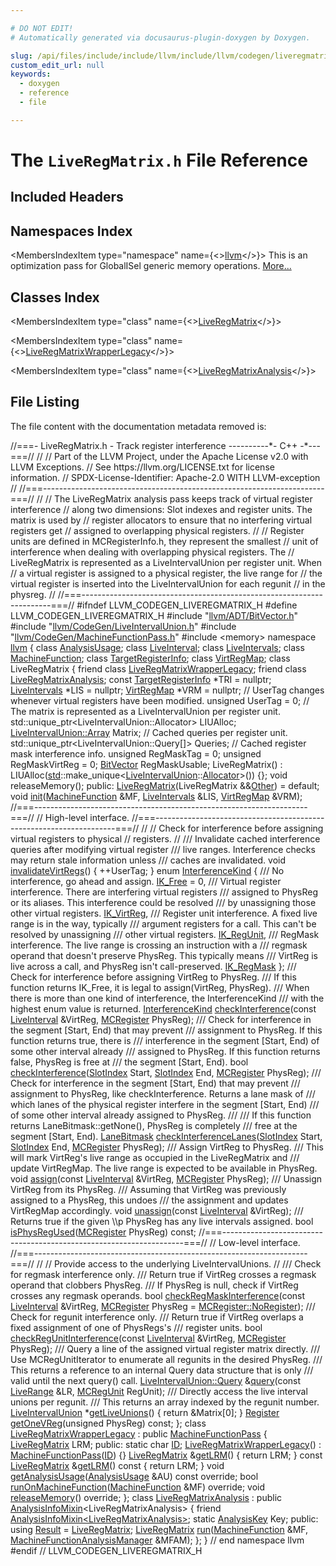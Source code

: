 ```yaml
---

# DO NOT EDIT!
# Automatically generated via docusaurus-plugin-doxygen by Doxygen.

slug: /api/files/include/include/llvm/include/llvm/codegen/liveregmatrix-h
custom_edit_url: null
keywords:
  - doxygen
  - reference
  - file

---
```





# The `LiveRegMatrix.h` File Reference

<DoxygenPage pluginConfig={pluginConfig}>



## Included Headers

<IncludesList>
<IncludesListItem
  filePath="llvm/ADT/BitVector.h"
  permalink="/docs/api/files/include/include/llvm/include/llvm/adt/bitvector-h"
  isLocal="true" />
<IncludesListItem
  filePath="llvm/CodeGen/LiveIntervalUnion.h"
  permalink="/docs/api/files/include/include/llvm/include/llvm/codegen/liveintervalunion-h"
  isLocal="true" />
<IncludesListItem
  filePath="llvm/CodeGen/MachineFunctionPass.h"
  permalink="/docs/api/files/include/include/llvm/include/llvm/codegen/machinefunctionpass-h"
  isLocal="true" />
<IncludesListItem
  filePath="memory"
  permalink=""
  isLocal="false" />
</IncludesList>

## Namespaces Index

<MembersIndex>

<MembersIndexItem
  type="namespace"
  name={<><a href="/docs/api/namespaces/llvm">llvm</a></>}>
This is an optimization pass for GlobalISel generic memory operations. <a href="/docs/api/namespaces/llvm/#details">More...</a>
</MembersIndexItem>

</MembersIndex>

## Classes Index

<MembersIndex>

<MembersIndexItem
  type="class"
  name={<><a href="/docs/api/classes/llvm/liveregmatrix">LiveRegMatrix</a></>}>
</MembersIndexItem>

<MembersIndexItem
  type="class"
  name={<><a href="/docs/api/classes/llvm/liveregmatrixwrapperlegacy">LiveRegMatrixWrapperLegacy</a></>}>
</MembersIndexItem>

<MembersIndexItem
  type="class"
  name={<><a href="/docs/api/classes/llvm/liveregmatrixanalysis">LiveRegMatrixAnalysis</a></>}>
</MembersIndexItem>

</MembersIndex>


## File Listing

The file content with the documentation metadata removed is:

<ProgramListing>

<Link id="l00001" /><CodeLine lineNumber="1"><Highlight kind="comment">//===- LiveRegMatrix.h - Track register interference ----------&#42;- C++ -&#42;---===//</Highlight><Highlight kind="normal"></Highlight></CodeLine>
<Link id="l00002" /><CodeLine lineNumber="2"><Highlight kind="normal"></Highlight><Highlight kind="comment">//</Highlight><Highlight kind="normal"></Highlight></CodeLine>
<Link id="l00003" /><CodeLine lineNumber="3"><Highlight kind="normal"></Highlight><Highlight kind="comment">// Part of the LLVM Project, under the Apache License v2.0 with LLVM Exceptions.</Highlight><Highlight kind="normal"></Highlight></CodeLine>
<Link id="l00004" /><CodeLine lineNumber="4"><Highlight kind="normal"></Highlight><Highlight kind="comment">// See https://llvm.org/LICENSE.txt for license information.</Highlight><Highlight kind="normal"></Highlight></CodeLine>
<Link id="l00005" /><CodeLine lineNumber="5"><Highlight kind="normal"></Highlight><Highlight kind="comment">// SPDX-License-Identifier: Apache-2.0 WITH LLVM-exception</Highlight><Highlight kind="normal"></Highlight></CodeLine>
<Link id="l00006" /><CodeLine lineNumber="6"><Highlight kind="normal"></Highlight><Highlight kind="comment">//</Highlight><Highlight kind="normal"></Highlight></CodeLine>
<Link id="l00007" /><CodeLine lineNumber="7"><Highlight kind="normal"></Highlight><Highlight kind="comment">//===----------------------------------------------------------------------===//</Highlight><Highlight kind="normal"></Highlight></CodeLine>
<Link id="l00008" /><CodeLine lineNumber="8"><Highlight kind="normal"></Highlight><Highlight kind="comment">//</Highlight><Highlight kind="normal"></Highlight></CodeLine>
<Link id="l00009" /><CodeLine lineNumber="9"><Highlight kind="normal"></Highlight><Highlight kind="comment">// The LiveRegMatrix analysis pass keeps track of virtual register interference</Highlight><Highlight kind="normal"></Highlight></CodeLine>
<Link id="l00010" /><CodeLine lineNumber="10"><Highlight kind="normal"></Highlight><Highlight kind="comment">// along two dimensions: Slot indexes and register units. The matrix is used by</Highlight><Highlight kind="normal"></Highlight></CodeLine>
<Link id="l00011" /><CodeLine lineNumber="11"><Highlight kind="normal"></Highlight><Highlight kind="comment">// register allocators to ensure that no interfering virtual registers get</Highlight><Highlight kind="normal"></Highlight></CodeLine>
<Link id="l00012" /><CodeLine lineNumber="12"><Highlight kind="normal"></Highlight><Highlight kind="comment">// assigned to overlapping physical registers.</Highlight><Highlight kind="normal"></Highlight></CodeLine>
<Link id="l00013" /><CodeLine lineNumber="13"><Highlight kind="normal"></Highlight><Highlight kind="comment">//</Highlight><Highlight kind="normal"></Highlight></CodeLine>
<Link id="l00014" /><CodeLine lineNumber="14"><Highlight kind="normal"></Highlight><Highlight kind="comment">// Register units are defined in MCRegisterInfo.h, they represent the smallest</Highlight><Highlight kind="normal"></Highlight></CodeLine>
<Link id="l00015" /><CodeLine lineNumber="15"><Highlight kind="normal"></Highlight><Highlight kind="comment">// unit of interference when dealing with overlapping physical registers. The</Highlight><Highlight kind="normal"></Highlight></CodeLine>
<Link id="l00016" /><CodeLine lineNumber="16"><Highlight kind="normal"></Highlight><Highlight kind="comment">// LiveRegMatrix is represented as a LiveIntervalUnion per register unit. When</Highlight><Highlight kind="normal"></Highlight></CodeLine>
<Link id="l00017" /><CodeLine lineNumber="17"><Highlight kind="normal"></Highlight><Highlight kind="comment">// a virtual register is assigned to a physical register, the live range for</Highlight><Highlight kind="normal"></Highlight></CodeLine>
<Link id="l00018" /><CodeLine lineNumber="18"><Highlight kind="normal"></Highlight><Highlight kind="comment">// the virtual register is inserted into the LiveIntervalUnion for each regunit</Highlight><Highlight kind="normal"></Highlight></CodeLine>
<Link id="l00019" /><CodeLine lineNumber="19"><Highlight kind="normal"></Highlight><Highlight kind="comment">// in the physreg.</Highlight><Highlight kind="normal"></Highlight></CodeLine>
<Link id="l00020" /><CodeLine lineNumber="20"><Highlight kind="normal"></Highlight><Highlight kind="comment">//</Highlight><Highlight kind="normal"></Highlight></CodeLine>
<Link id="l00021" /><CodeLine lineNumber="21"><Highlight kind="normal"></Highlight><Highlight kind="comment">//===----------------------------------------------------------------------===//</Highlight><Highlight kind="normal"></Highlight></CodeLine>
<Link id="l00022" /><CodeLine lineNumber="22"><Highlight kind="normal"></Highlight></CodeLine>
<Link id="l00023" /><CodeLine lineNumber="23"><Highlight kind="normal"></Highlight><Highlight kind="preprocessor">#ifndef LLVM&#95;CODEGEN&#95;LIVEREGMATRIX&#95;H</Highlight><Highlight kind="normal"></Highlight></CodeLine>
<Link id="l00024" /><CodeLine lineNumber="24"><Highlight kind="normal"></Highlight><Highlight kind="preprocessor">#define LLVM&#95;CODEGEN&#95;LIVEREGMATRIX&#95;H</Highlight><Highlight kind="normal"></Highlight></CodeLine>
<Link id="l00025" /><CodeLine lineNumber="25"><Highlight kind="normal"></Highlight></CodeLine>
<Link id="l00026" /><CodeLine lineNumber="26"><Highlight kind="normal"></Highlight><Highlight kind="preprocessor">#include &quot;<a href="/docs/api/files/include/include/llvm/include/llvm/adt/bitvector-h">llvm/ADT/BitVector.h</a>&quot;</Highlight><Highlight kind="normal"></Highlight></CodeLine>
<Link id="l00027" /><CodeLine lineNumber="27"><Highlight kind="normal"></Highlight><Highlight kind="preprocessor">#include &quot;<a href="/docs/api/files/include/include/llvm/include/llvm/codegen/liveintervalunion-h">llvm/CodeGen/LiveIntervalUnion.h</a>&quot;</Highlight><Highlight kind="normal"></Highlight></CodeLine>
<Link id="l00028" /><CodeLine lineNumber="28"><Highlight kind="normal"></Highlight><Highlight kind="preprocessor">#include &quot;<a href="/docs/api/files/include/include/llvm/include/llvm/codegen/machinefunctionpass-h">llvm/CodeGen/MachineFunctionPass.h</a>&quot;</Highlight><Highlight kind="normal"></Highlight></CodeLine>
<Link id="l00029" /><CodeLine lineNumber="29"><Highlight kind="normal"></Highlight><Highlight kind="preprocessor">#include &lt;memory&gt;</Highlight><Highlight kind="normal"></Highlight></CodeLine>
<Link id="l00030" /><CodeLine lineNumber="30"><Highlight kind="normal"></Highlight></CodeLine>
<Link id="l00031" /><CodeLine lineNumber="31"><Highlight kind="normal"></Highlight><Highlight kind="keyword">namespace </Highlight><Highlight kind="normal"><a href="/docs/api/namespaces/llvm">llvm</a> &#123;</Highlight></CodeLine>
<Link id="l00032" /><CodeLine lineNumber="32"><Highlight kind="normal"></Highlight></CodeLine>
<Link id="l00033" /><CodeLine lineNumber="33"><Highlight kind="normal"></Highlight><Highlight kind="keyword">class </Highlight><Highlight kind="normal"><a href="/docs/api/classes/llvm/analysisusage">AnalysisUsage</a>;</Highlight></CodeLine>
<Link id="l00034" /><CodeLine lineNumber="34"><Highlight kind="normal"></Highlight><Highlight kind="keyword">class </Highlight><Highlight kind="normal"><a href="/docs/api/classes/llvm/liveinterval">LiveInterval</a>;</Highlight></CodeLine>
<Link id="l00035" /><CodeLine lineNumber="35"><Highlight kind="normal"></Highlight><Highlight kind="keyword">class </Highlight><Highlight kind="normal"><a href="/docs/api/classes/llvm/liveintervals">LiveIntervals</a>;</Highlight></CodeLine>
<Link id="l00036" /><CodeLine lineNumber="36"><Highlight kind="normal"></Highlight><Highlight kind="keyword">class </Highlight><Highlight kind="normal"><a href="/docs/api/classes/llvm/machinefunction">MachineFunction</a>;</Highlight></CodeLine>
<Link id="l00037" /><CodeLine lineNumber="37"><Highlight kind="normal"></Highlight><Highlight kind="keyword">class </Highlight><Highlight kind="normal"><a href="/docs/api/classes/llvm/targetregisterinfo">TargetRegisterInfo</a>;</Highlight></CodeLine>
<Link id="l00038" /><CodeLine lineNumber="38"><Highlight kind="normal"></Highlight><Highlight kind="keyword">class </Highlight><Highlight kind="normal"><a href="/docs/api/classes/llvm/virtregmap">VirtRegMap</a>;</Highlight></CodeLine>
<Link id="l00039" /><CodeLine lineNumber="39"><Highlight kind="normal"></Highlight></CodeLine>
<Link id="l00040" /><CodeLine lineNumber="40" lineLink="/docs/api/classes/llvm/liveregmatrix"><Highlight kind="normal"></Highlight><Highlight kind="keyword">class </Highlight><Highlight kind="normal">LiveRegMatrix &#123;</Highlight></CodeLine>
<Link id="l00041" /><CodeLine lineNumber="41" lineLink="/docs/api/classes/llvm/liveregmatrix/#a4dde01d9f410b6669c368256c19b177c"><Highlight kind="normal">  </Highlight><Highlight kind="keyword">friend</Highlight><Highlight kind="normal"> </Highlight><Highlight kind="keyword">class </Highlight><Highlight kind="normal"><a href="/docs/api/classes/llvm/liveregmatrix/#a4dde01d9f410b6669c368256c19b177c">LiveRegMatrixWrapperLegacy</a>;</Highlight></CodeLine>
<Link id="l00042" /><CodeLine lineNumber="42" lineLink="/docs/api/classes/llvm/liveregmatrix/#a60bef7f4a836cd97f9704940f259a6ae"><Highlight kind="normal">  </Highlight><Highlight kind="keyword">friend</Highlight><Highlight kind="normal"> </Highlight><Highlight kind="keyword">class </Highlight><Highlight kind="normal"><a href="/docs/api/classes/llvm/liveregmatrix/#a60bef7f4a836cd97f9704940f259a6ae">LiveRegMatrixAnalysis</a>;</Highlight></CodeLine>
<Link id="l00043" /><CodeLine lineNumber="43"><Highlight kind="normal">  </Highlight><Highlight kind="keyword">const</Highlight><Highlight kind="normal"> <a href="/docs/api/classes/llvm/targetregisterinfo">TargetRegisterInfo</a> &#42;TRI = </Highlight><Highlight kind="keyword">nullptr</Highlight><Highlight kind="normal">;</Highlight></CodeLine>
<Link id="l00044" /><CodeLine lineNumber="44"><Highlight kind="normal">  <a href="/docs/api/classes/llvm/liveintervals">LiveIntervals</a> &#42;LIS = </Highlight><Highlight kind="keyword">nullptr</Highlight><Highlight kind="normal">;</Highlight></CodeLine>
<Link id="l00045" /><CodeLine lineNumber="45"><Highlight kind="normal">  <a href="/docs/api/classes/llvm/virtregmap">VirtRegMap</a> &#42;VRM = </Highlight><Highlight kind="keyword">nullptr</Highlight><Highlight kind="normal">;</Highlight></CodeLine>
<Link id="l00046" /><CodeLine lineNumber="46"><Highlight kind="normal"></Highlight></CodeLine>
<Link id="l00047" /><CodeLine lineNumber="47"><Highlight kind="normal">  </Highlight><Highlight kind="comment">// UserTag changes whenever virtual registers have been modified.</Highlight><Highlight kind="normal"></Highlight></CodeLine>
<Link id="l00048" /><CodeLine lineNumber="48"><Highlight kind="normal">  </Highlight><Highlight kind="keywordtype">unsigned</Highlight><Highlight kind="normal"> UserTag = 0;</Highlight></CodeLine>
<Link id="l00049" /><CodeLine lineNumber="49"><Highlight kind="normal"></Highlight></CodeLine>
<Link id="l00050" /><CodeLine lineNumber="50"><Highlight kind="normal">  </Highlight><Highlight kind="comment">// The matrix is represented as a LiveIntervalUnion per register unit.</Highlight><Highlight kind="normal"></Highlight></CodeLine>
<Link id="l00051" /><CodeLine lineNumber="51"><Highlight kind="normal">  std::unique&#95;ptr&lt;LiveIntervalUnion::Allocator&gt; LIUAlloc;</Highlight></CodeLine>
<Link id="l00052" /><CodeLine lineNumber="52"><Highlight kind="normal">  <a href="/docs/api/classes/llvm/liveintervalunion/array">LiveIntervalUnion::Array</a> Matrix;</Highlight></CodeLine>
<Link id="l00053" /><CodeLine lineNumber="53"><Highlight kind="normal"></Highlight></CodeLine>
<Link id="l00054" /><CodeLine lineNumber="54"><Highlight kind="normal">  </Highlight><Highlight kind="comment">// Cached queries per register unit.</Highlight><Highlight kind="normal"></Highlight></CodeLine>
<Link id="l00055" /><CodeLine lineNumber="55"><Highlight kind="normal">  std::unique&#95;ptr&lt;LiveIntervalUnion::Query&#91;&#93;&gt; Queries;</Highlight></CodeLine>
<Link id="l00056" /><CodeLine lineNumber="56"><Highlight kind="normal"></Highlight></CodeLine>
<Link id="l00057" /><CodeLine lineNumber="57"><Highlight kind="normal">  </Highlight><Highlight kind="comment">// Cached register mask interference info.</Highlight><Highlight kind="normal"></Highlight></CodeLine>
<Link id="l00058" /><CodeLine lineNumber="58"><Highlight kind="normal">  </Highlight><Highlight kind="keywordtype">unsigned</Highlight><Highlight kind="normal"> RegMaskTag = 0;</Highlight></CodeLine>
<Link id="l00059" /><CodeLine lineNumber="59"><Highlight kind="normal">  </Highlight><Highlight kind="keywordtype">unsigned</Highlight><Highlight kind="normal"> RegMaskVirtReg = 0;</Highlight></CodeLine>
<Link id="l00060" /><CodeLine lineNumber="60"><Highlight kind="normal">  <a href="/docs/api/classes/llvm/bitvector">BitVector</a> RegMaskUsable;</Highlight></CodeLine>
<Link id="l00061" /><CodeLine lineNumber="61"><Highlight kind="normal"></Highlight></CodeLine>
<Link id="l00062" /><CodeLine lineNumber="62"><Highlight kind="normal">  LiveRegMatrix()</Highlight></CodeLine>
<Link id="l00063" /><CodeLine lineNumber="63"><Highlight kind="normal">      : LIUAlloc(<a href="/docs/api/namespaces/std">std</a>::make&#95;unique&lt;<a href="/docs/api/classes/llvm/liveintervalunion">LiveIntervalUnion</a>::<a href="/docs/api/files/lib/lib/codegen/regallocbasic-cpp/#ad5d00e1d77644d95847b9bf8da12b759">Allocator</a>&gt;()) &#123;&#125;;</Highlight></CodeLine>
<Link id="l00064" /><CodeLine lineNumber="64"><Highlight kind="normal">  </Highlight><Highlight kind="keywordtype">void</Highlight><Highlight kind="normal"> releaseMemory();</Highlight></CodeLine>
<Link id="l00065" /><CodeLine lineNumber="65"><Highlight kind="normal"></Highlight></CodeLine>
<Link id="l00066" /><CodeLine lineNumber="66"><Highlight kind="normal"></Highlight><Highlight kind="keyword">public</Highlight><Highlight kind="normal">:</Highlight></CodeLine>
<Link id="l00067" /><CodeLine lineNumber="67" lineLink="/docs/api/classes/llvm/liveregmatrix/#ad35570d655e9aa2f22134465c80a8c5d"><Highlight kind="normal">  <a href="/docs/api/classes/llvm/liveregmatrix/#ad35570d655e9aa2f22134465c80a8c5d">LiveRegMatrix</a>(LiveRegMatrix &amp;&amp;<a href="/docs/api/namespaces/llvm/#a9eb4f5b98b70ee4fab9614ed58282c1fa6311ae17c1ee52b36e68aaf4ad066387">Other</a>) = </Highlight><Highlight kind="keywordflow">default</Highlight><Highlight kind="normal">;</Highlight></CodeLine>
<Link id="l00068" /><CodeLine lineNumber="68"><Highlight kind="normal"></Highlight></CodeLine>
<Link id="l00069" /><CodeLine lineNumber="69"><Highlight kind="normal">  </Highlight><Highlight kind="keywordtype">void</Highlight><Highlight kind="normal"> <a href="/docs/api/classes/llvm/liveregmatrix/#ac1907c90bcd96c06c880601406ce946c">init</a>(<a href="/docs/api/classes/llvm/machinefunction">MachineFunction</a> &amp;MF, <a href="/docs/api/classes/llvm/liveintervals">LiveIntervals</a> &amp;LIS, <a href="/docs/api/classes/llvm/virtregmap">VirtRegMap</a> &amp;VRM);</Highlight></CodeLine>
<Link id="l00070" /><CodeLine lineNumber="70"><Highlight kind="normal"></Highlight></CodeLine>
<Link id="l00071" /><CodeLine lineNumber="71"><Highlight kind="normal">  </Highlight><Highlight kind="comment">//===--------------------------------------------------------------------===//</Highlight><Highlight kind="normal"></Highlight></CodeLine>
<Link id="l00072" /><CodeLine lineNumber="72"><Highlight kind="normal">  </Highlight><Highlight kind="comment">// High-level interface.</Highlight><Highlight kind="normal"></Highlight></CodeLine>
<Link id="l00073" /><CodeLine lineNumber="73"><Highlight kind="normal">  </Highlight><Highlight kind="comment">//===--------------------------------------------------------------------===//</Highlight><Highlight kind="normal"></Highlight></CodeLine>
<Link id="l00074" /><CodeLine lineNumber="74"><Highlight kind="normal">  </Highlight><Highlight kind="comment">//</Highlight><Highlight kind="normal"></Highlight></CodeLine>
<Link id="l00075" /><CodeLine lineNumber="75"><Highlight kind="normal">  </Highlight><Highlight kind="comment">// Check for interference before assigning virtual registers to physical</Highlight><Highlight kind="normal"></Highlight></CodeLine>
<Link id="l00076" /><CodeLine lineNumber="76"><Highlight kind="normal">  </Highlight><Highlight kind="comment">// registers.</Highlight><Highlight kind="normal"></Highlight></CodeLine>
<Link id="l00077" /><CodeLine lineNumber="77"><Highlight kind="normal">  </Highlight><Highlight kind="comment">//</Highlight><Highlight kind="normal"></Highlight></CodeLine>
<Link id="l00078" /><CodeLine lineNumber="78"><Highlight kind="normal"></Highlight><Highlight kind="comment"></Highlight></CodeLine>
<Link id="l00079" /><CodeLine lineNumber="79"><Highlight kind="comment">  /// Invalidate cached interference queries after modifying virtual register</Highlight></CodeLine>
<Link id="l00080" /><CodeLine lineNumber="80"><Highlight kind="comment">  /// live ranges. Interference checks may return stale information unless</Highlight></CodeLine>
<Link id="l00081" /><CodeLine lineNumber="81"><Highlight kind="comment">  /// caches are invalidated.</Highlight><Highlight kind="normal"></Highlight></CodeLine>
<Link id="l00082" /><CodeLine lineNumber="82" lineLink="/docs/api/classes/llvm/liveregmatrix/#a448841a51094959c1ca24de1ae55435f"><Highlight kind="normal">  </Highlight><Highlight kind="keywordtype">void</Highlight><Highlight kind="normal"> <a href="/docs/api/classes/llvm/liveregmatrix/#a448841a51094959c1ca24de1ae55435f">invalidateVirtRegs</a>() &#123; ++UserTag; &#125;</Highlight></CodeLine>
<Link id="l00083" /><CodeLine lineNumber="83"><Highlight kind="normal"></Highlight></CodeLine>
<Link id="l00084" /><CodeLine lineNumber="84" lineLink="/docs/api/classes/llvm/liveregmatrix/#ab317b81a1c575049207d5d9348d8635a"><Highlight kind="normal">  </Highlight><Highlight kind="keyword">enum</Highlight><Highlight kind="normal"> <a href="/docs/api/classes/llvm/liveregmatrix/#ab317b81a1c575049207d5d9348d8635a">InterferenceKind</a> &#123;</Highlight><Highlight kind="comment"></Highlight></CodeLine>
<Link id="l00085" /><CodeLine lineNumber="85"><Highlight kind="comment">    /// No interference, go ahead and assign.</Highlight><Highlight kind="normal"></Highlight></CodeLine>
<Link id="l00086" /><CodeLine lineNumber="86" lineLink="/docs/api/classes/llvm/liveregmatrix/#ab317b81a1c575049207d5d9348d8635aa58056f4f8345af4ca8bd6e27f0ff8413"><Highlight kind="normal">    <a href="/docs/api/classes/llvm/liveregmatrix/#ab317b81a1c575049207d5d9348d8635aa58056f4f8345af4ca8bd6e27f0ff8413">IK&#95;Free</a> = 0,</Highlight></CodeLine>
<Link id="l00087" /><CodeLine lineNumber="87"><Highlight kind="normal"></Highlight><Highlight kind="comment"></Highlight></CodeLine>
<Link id="l00088" /><CodeLine lineNumber="88"><Highlight kind="comment">    /// Virtual register interference. There are interfering virtual registers</Highlight></CodeLine>
<Link id="l00089" /><CodeLine lineNumber="89"><Highlight kind="comment">    /// assigned to PhysReg or its aliases. This interference could be resolved</Highlight></CodeLine>
<Link id="l00090" /><CodeLine lineNumber="90"><Highlight kind="comment">    /// by unassigning those other virtual registers.</Highlight><Highlight kind="normal"></Highlight></CodeLine>
<Link id="l00091" /><CodeLine lineNumber="91" lineLink="/docs/api/classes/llvm/liveregmatrix/#ab317b81a1c575049207d5d9348d8635aa30186d61b40f517e8dc5d9e85076a91f"><Highlight kind="normal">    <a href="/docs/api/classes/llvm/liveregmatrix/#ab317b81a1c575049207d5d9348d8635aa30186d61b40f517e8dc5d9e85076a91f">IK&#95;VirtReg</a>,</Highlight></CodeLine>
<Link id="l00092" /><CodeLine lineNumber="92"><Highlight kind="normal"></Highlight><Highlight kind="comment"></Highlight></CodeLine>
<Link id="l00093" /><CodeLine lineNumber="93"><Highlight kind="comment">    /// Register unit interference. A fixed live range is in the way, typically</Highlight></CodeLine>
<Link id="l00094" /><CodeLine lineNumber="94"><Highlight kind="comment">    /// argument registers for a call. This can&#39;t be resolved by unassigning</Highlight></CodeLine>
<Link id="l00095" /><CodeLine lineNumber="95"><Highlight kind="comment">    /// other virtual registers.</Highlight><Highlight kind="normal"></Highlight></CodeLine>
<Link id="l00096" /><CodeLine lineNumber="96" lineLink="/docs/api/classes/llvm/liveregmatrix/#ab317b81a1c575049207d5d9348d8635aa471b00a6595e7f400ef576512ccbcc31"><Highlight kind="normal">    <a href="/docs/api/classes/llvm/liveregmatrix/#ab317b81a1c575049207d5d9348d8635aa471b00a6595e7f400ef576512ccbcc31">IK&#95;RegUnit</a>,</Highlight></CodeLine>
<Link id="l00097" /><CodeLine lineNumber="97"><Highlight kind="normal"></Highlight><Highlight kind="comment"></Highlight></CodeLine>
<Link id="l00098" /><CodeLine lineNumber="98"><Highlight kind="comment">    /// RegMask interference. The live range is crossing an instruction with a</Highlight></CodeLine>
<Link id="l00099" /><CodeLine lineNumber="99"><Highlight kind="comment">    /// regmask operand that doesn&#39;t preserve PhysReg. This typically means</Highlight></CodeLine>
<Link id="l00100" /><CodeLine lineNumber="100"><Highlight kind="comment">    /// VirtReg is live across a call, and PhysReg isn&#39;t call-preserved.</Highlight><Highlight kind="normal"></Highlight></CodeLine>
<Link id="l00101" /><CodeLine lineNumber="101" lineLink="/docs/api/classes/llvm/liveregmatrix/#ab317b81a1c575049207d5d9348d8635aaa3c968c8898b0110e68e4933485c9042"><Highlight kind="normal">    <a href="/docs/api/classes/llvm/liveregmatrix/#ab317b81a1c575049207d5d9348d8635aaa3c968c8898b0110e68e4933485c9042">IK&#95;RegMask</a></Highlight></CodeLine>
<Link id="l00102" /><CodeLine lineNumber="102"><Highlight kind="normal">  &#125;;</Highlight></CodeLine>
<Link id="l00103" /><CodeLine lineNumber="103"><Highlight kind="normal"></Highlight><Highlight kind="comment"></Highlight></CodeLine>
<Link id="l00104" /><CodeLine lineNumber="104"><Highlight kind="comment">  /// Check for interference before assigning VirtReg to PhysReg.</Highlight></CodeLine>
<Link id="l00105" /><CodeLine lineNumber="105"><Highlight kind="comment">  /// If this function returns IK&#95;Free, it is legal to assign(VirtReg, PhysReg).</Highlight></CodeLine>
<Link id="l00106" /><CodeLine lineNumber="106"><Highlight kind="comment">  /// When there is more than one kind of interference, the InterferenceKind</Highlight></CodeLine>
<Link id="l00107" /><CodeLine lineNumber="107"><Highlight kind="comment">  /// with the highest enum value is returned.</Highlight><Highlight kind="normal"></Highlight></CodeLine>
<Link id="l00108" /><CodeLine lineNumber="108"><Highlight kind="normal">  <a href="/docs/api/classes/llvm/liveregmatrix/#ab317b81a1c575049207d5d9348d8635a">InterferenceKind</a> <a href="/docs/api/classes/llvm/liveregmatrix/#ad064f1e4af82a7f4251434afde29b0b5">checkInterference</a>(</Highlight><Highlight kind="keyword">const</Highlight><Highlight kind="normal"> <a href="/docs/api/classes/llvm/liveinterval">LiveInterval</a> &amp;VirtReg,</Highlight></CodeLine>
<Link id="l00109" /><CodeLine lineNumber="109"><Highlight kind="normal">                                     <a href="/docs/api/classes/llvm/mcregister">MCRegister</a> PhysReg);</Highlight></CodeLine>
<Link id="l00110" /><CodeLine lineNumber="110"><Highlight kind="normal"></Highlight><Highlight kind="comment"></Highlight></CodeLine>
<Link id="l00111" /><CodeLine lineNumber="111"><Highlight kind="comment">  /// Check for interference in the segment &#91;Start, End) that may prevent</Highlight></CodeLine>
<Link id="l00112" /><CodeLine lineNumber="112"><Highlight kind="comment">  /// assignment to PhysReg. If this function returns true, there is</Highlight></CodeLine>
<Link id="l00113" /><CodeLine lineNumber="113"><Highlight kind="comment">  /// interference in the segment &#91;Start, End) of some other interval already</Highlight></CodeLine>
<Link id="l00114" /><CodeLine lineNumber="114"><Highlight kind="comment">  /// assigned to PhysReg. If this function returns false, PhysReg is free at</Highlight></CodeLine>
<Link id="l00115" /><CodeLine lineNumber="115"><Highlight kind="comment">  /// the segment &#91;Start, End).</Highlight><Highlight kind="normal"></Highlight></CodeLine>
<Link id="l00116" /><CodeLine lineNumber="116"><Highlight kind="normal">  </Highlight><Highlight kind="keywordtype">bool</Highlight><Highlight kind="normal"> <a href="/docs/api/classes/llvm/liveregmatrix/#ad064f1e4af82a7f4251434afde29b0b5">checkInterference</a>(<a href="/docs/api/classes/llvm/slotindex">SlotIndex</a> Start, <a href="/docs/api/classes/llvm/slotindex">SlotIndex</a> End, <a href="/docs/api/classes/llvm/mcregister">MCRegister</a> PhysReg);</Highlight></CodeLine>
<Link id="l00117" /><CodeLine lineNumber="117"><Highlight kind="normal"></Highlight><Highlight kind="comment"></Highlight></CodeLine>
<Link id="l00118" /><CodeLine lineNumber="118"><Highlight kind="comment">  /// Check for interference in the segment &#91;Start, End) that may prevent</Highlight></CodeLine>
<Link id="l00119" /><CodeLine lineNumber="119"><Highlight kind="comment">  /// assignment to PhysReg, like checkInterference. Returns a lane mask of</Highlight></CodeLine>
<Link id="l00120" /><CodeLine lineNumber="120"><Highlight kind="comment">  /// which lanes of the physical register interfere in the segment &#91;Start, End)</Highlight></CodeLine>
<Link id="l00121" /><CodeLine lineNumber="121"><Highlight kind="comment">  /// of some other interval already assigned to PhysReg.</Highlight></CodeLine>
<Link id="l00122" /><CodeLine lineNumber="122"><Highlight kind="comment">  ///</Highlight></CodeLine>
<Link id="l00123" /><CodeLine lineNumber="123"><Highlight kind="comment">  /// If this function returns LaneBitmask::getNone(), PhysReg is completely</Highlight></CodeLine>
<Link id="l00124" /><CodeLine lineNumber="124"><Highlight kind="comment">  /// free at the segment &#91;Start, End).</Highlight><Highlight kind="normal"></Highlight></CodeLine>
<Link id="l00125" /><CodeLine lineNumber="125"><Highlight kind="normal">  <a href="/docs/api/structs/llvm/lanebitmask">LaneBitmask</a> <a href="/docs/api/classes/llvm/liveregmatrix/#afc6ed60b40c5c63149c23ba327a77c23">checkInterferenceLanes</a>(<a href="/docs/api/classes/llvm/slotindex">SlotIndex</a> Start, <a href="/docs/api/classes/llvm/slotindex">SlotIndex</a> End,</Highlight></CodeLine>
<Link id="l00126" /><CodeLine lineNumber="126"><Highlight kind="normal">                                     <a href="/docs/api/classes/llvm/mcregister">MCRegister</a> PhysReg);</Highlight></CodeLine>
<Link id="l00127" /><CodeLine lineNumber="127"><Highlight kind="normal"></Highlight><Highlight kind="comment"></Highlight></CodeLine>
<Link id="l00128" /><CodeLine lineNumber="128"><Highlight kind="comment">  /// Assign VirtReg to PhysReg.</Highlight></CodeLine>
<Link id="l00129" /><CodeLine lineNumber="129"><Highlight kind="comment">  /// This will mark VirtReg&#39;s live range as occupied in the LiveRegMatrix and</Highlight></CodeLine>
<Link id="l00130" /><CodeLine lineNumber="130"><Highlight kind="comment">  /// update VirtRegMap. The live range is expected to be available in PhysReg.</Highlight><Highlight kind="normal"></Highlight></CodeLine>
<Link id="l00131" /><CodeLine lineNumber="131"><Highlight kind="normal">  </Highlight><Highlight kind="keywordtype">void</Highlight><Highlight kind="normal"> <a href="/docs/api/classes/llvm/liveregmatrix/#aca181a8107cd511dad6c6627fe9f6fae">assign</a>(</Highlight><Highlight kind="keyword">const</Highlight><Highlight kind="normal"> <a href="/docs/api/classes/llvm/liveinterval">LiveInterval</a> &amp;VirtReg, <a href="/docs/api/classes/llvm/mcregister">MCRegister</a> PhysReg);</Highlight></CodeLine>
<Link id="l00132" /><CodeLine lineNumber="132"><Highlight kind="normal"></Highlight><Highlight kind="comment"></Highlight></CodeLine>
<Link id="l00133" /><CodeLine lineNumber="133"><Highlight kind="comment">  /// Unassign VirtReg from its PhysReg.</Highlight></CodeLine>
<Link id="l00134" /><CodeLine lineNumber="134"><Highlight kind="comment">  /// Assuming that VirtReg was previously assigned to a PhysReg, this undoes</Highlight></CodeLine>
<Link id="l00135" /><CodeLine lineNumber="135"><Highlight kind="comment">  /// the assignment and updates VirtRegMap accordingly.</Highlight><Highlight kind="normal"></Highlight></CodeLine>
<Link id="l00136" /><CodeLine lineNumber="136"><Highlight kind="normal">  </Highlight><Highlight kind="keywordtype">void</Highlight><Highlight kind="normal"> <a href="/docs/api/classes/llvm/liveregmatrix/#a128d0b27fb99ba10fc96a8c526129157">unassign</a>(</Highlight><Highlight kind="keyword">const</Highlight><Highlight kind="normal"> <a href="/docs/api/classes/llvm/liveinterval">LiveInterval</a> &amp;VirtReg);</Highlight></CodeLine>
<Link id="l00137" /><CodeLine lineNumber="137"><Highlight kind="normal"></Highlight><Highlight kind="comment"></Highlight></CodeLine>
<Link id="l00138" /><CodeLine lineNumber="138"><Highlight kind="comment">  /// Returns true if the given \\p PhysReg has any live intervals assigned.</Highlight><Highlight kind="normal"></Highlight></CodeLine>
<Link id="l00139" /><CodeLine lineNumber="139"><Highlight kind="normal">  </Highlight><Highlight kind="keywordtype">bool</Highlight><Highlight kind="normal"> <a href="/docs/api/classes/llvm/liveregmatrix/#a28429b5d6afc4dc076b94527f2cb1de8">isPhysRegUsed</a>(<a href="/docs/api/classes/llvm/mcregister">MCRegister</a> PhysReg) </Highlight><Highlight kind="keyword">const</Highlight><Highlight kind="normal">;</Highlight></CodeLine>
<Link id="l00140" /><CodeLine lineNumber="140"><Highlight kind="normal"></Highlight></CodeLine>
<Link id="l00141" /><CodeLine lineNumber="141"><Highlight kind="normal">  </Highlight><Highlight kind="comment">//===--------------------------------------------------------------------===//</Highlight><Highlight kind="normal"></Highlight></CodeLine>
<Link id="l00142" /><CodeLine lineNumber="142"><Highlight kind="normal">  </Highlight><Highlight kind="comment">// Low-level interface.</Highlight><Highlight kind="normal"></Highlight></CodeLine>
<Link id="l00143" /><CodeLine lineNumber="143"><Highlight kind="normal">  </Highlight><Highlight kind="comment">//===--------------------------------------------------------------------===//</Highlight><Highlight kind="normal"></Highlight></CodeLine>
<Link id="l00144" /><CodeLine lineNumber="144"><Highlight kind="normal">  </Highlight><Highlight kind="comment">//</Highlight><Highlight kind="normal"></Highlight></CodeLine>
<Link id="l00145" /><CodeLine lineNumber="145"><Highlight kind="normal">  </Highlight><Highlight kind="comment">// Provide access to the underlying LiveIntervalUnions.</Highlight><Highlight kind="normal"></Highlight></CodeLine>
<Link id="l00146" /><CodeLine lineNumber="146"><Highlight kind="normal">  </Highlight><Highlight kind="comment">//</Highlight><Highlight kind="normal"></Highlight></CodeLine>
<Link id="l00147" /><CodeLine lineNumber="147"><Highlight kind="normal"></Highlight><Highlight kind="comment"></Highlight></CodeLine>
<Link id="l00148" /><CodeLine lineNumber="148"><Highlight kind="comment">  /// Check for regmask interference only.</Highlight></CodeLine>
<Link id="l00149" /><CodeLine lineNumber="149"><Highlight kind="comment">  /// Return true if VirtReg crosses a regmask operand that clobbers PhysReg.</Highlight></CodeLine>
<Link id="l00150" /><CodeLine lineNumber="150"><Highlight kind="comment">  /// If PhysReg is null, check if VirtReg crosses any regmask operands.</Highlight><Highlight kind="normal"></Highlight></CodeLine>
<Link id="l00151" /><CodeLine lineNumber="151"><Highlight kind="normal">  </Highlight><Highlight kind="keywordtype">bool</Highlight><Highlight kind="normal"> <a href="/docs/api/classes/llvm/liveregmatrix/#a0afff12e511e93ff630cada967573162">checkRegMaskInterference</a>(</Highlight><Highlight kind="keyword">const</Highlight><Highlight kind="normal"> <a href="/docs/api/classes/llvm/liveinterval">LiveInterval</a> &amp;VirtReg,</Highlight></CodeLine>
<Link id="l00152" /><CodeLine lineNumber="152"><Highlight kind="normal">                                <a href="/docs/api/classes/llvm/mcregister">MCRegister</a> PhysReg = <a href="/docs/api/classes/llvm/mcregister/#a4aa6aac0f36c1123df3686f7b4150d2c">MCRegister::NoRegister</a>);</Highlight></CodeLine>
<Link id="l00153" /><CodeLine lineNumber="153"><Highlight kind="normal"></Highlight><Highlight kind="comment"></Highlight></CodeLine>
<Link id="l00154" /><CodeLine lineNumber="154"><Highlight kind="comment">  /// Check for regunit interference only.</Highlight></CodeLine>
<Link id="l00155" /><CodeLine lineNumber="155"><Highlight kind="comment">  /// Return true if VirtReg overlaps a fixed assignment of one of PhysRegs&#39;s</Highlight></CodeLine>
<Link id="l00156" /><CodeLine lineNumber="156"><Highlight kind="comment">  /// register units.</Highlight><Highlight kind="normal"></Highlight></CodeLine>
<Link id="l00157" /><CodeLine lineNumber="157"><Highlight kind="normal">  </Highlight><Highlight kind="keywordtype">bool</Highlight><Highlight kind="normal"> <a href="/docs/api/classes/llvm/liveregmatrix/#ad08d47c88b8af3c45df94d19ccc6e679">checkRegUnitInterference</a>(</Highlight><Highlight kind="keyword">const</Highlight><Highlight kind="normal"> <a href="/docs/api/classes/llvm/liveinterval">LiveInterval</a> &amp;VirtReg,</Highlight></CodeLine>
<Link id="l00158" /><CodeLine lineNumber="158"><Highlight kind="normal">                                <a href="/docs/api/classes/llvm/mcregister">MCRegister</a> PhysReg);</Highlight></CodeLine>
<Link id="l00159" /><CodeLine lineNumber="159"><Highlight kind="normal"></Highlight><Highlight kind="comment"></Highlight></CodeLine>
<Link id="l00160" /><CodeLine lineNumber="160"><Highlight kind="comment">  /// Query a line of the assigned virtual register matrix directly.</Highlight></CodeLine>
<Link id="l00161" /><CodeLine lineNumber="161"><Highlight kind="comment">  /// Use MCRegUnitIterator to enumerate all regunits in the desired PhysReg.</Highlight></CodeLine>
<Link id="l00162" /><CodeLine lineNumber="162"><Highlight kind="comment">  /// This returns a reference to an internal Query data structure that is only</Highlight></CodeLine>
<Link id="l00163" /><CodeLine lineNumber="163"><Highlight kind="comment">  /// valid until the next query() call.</Highlight><Highlight kind="normal"></Highlight></CodeLine>
<Link id="l00164" /><CodeLine lineNumber="164"><Highlight kind="normal">  <a href="/docs/api/classes/llvm/liveintervalunion/query">LiveIntervalUnion::Query</a> &amp;<a href="/docs/api/classes/llvm/liveregmatrix/#a7c79a2c92779f3c549dee89406ccdfc1">query</a>(</Highlight><Highlight kind="keyword">const</Highlight><Highlight kind="normal"> <a href="/docs/api/classes/llvm/liverange">LiveRange</a> &amp;LR, <a href="/docs/api/namespaces/llvm/#a8adc81fee7f9e66260dd2b626660c9c9">MCRegUnit</a> RegUnit);</Highlight></CodeLine>
<Link id="l00165" /><CodeLine lineNumber="165"><Highlight kind="normal"></Highlight><Highlight kind="comment"></Highlight></CodeLine>
<Link id="l00166" /><CodeLine lineNumber="166"><Highlight kind="comment">  /// Directly access the live interval unions per regunit.</Highlight></CodeLine>
<Link id="l00167" /><CodeLine lineNumber="167"><Highlight kind="comment">  /// This returns an array indexed by the regunit number.</Highlight><Highlight kind="normal"></Highlight></CodeLine>
<Link id="l00168" /><CodeLine lineNumber="168" lineLink="/docs/api/classes/llvm/liveregmatrix/#aee36714e41bf6584fb0eb5728ee55df5"><Highlight kind="normal">  <a href="/docs/api/classes/llvm/liveintervalunion">LiveIntervalUnion</a> &#42;<a href="/docs/api/classes/llvm/liveregmatrix/#aee36714e41bf6584fb0eb5728ee55df5">getLiveUnions</a>() &#123; </Highlight><Highlight kind="keywordflow">return</Highlight><Highlight kind="normal"> &amp;Matrix&#91;0&#93;; &#125;</Highlight></CodeLine>
<Link id="l00169" /><CodeLine lineNumber="169"><Highlight kind="normal"></Highlight></CodeLine>
<Link id="l00170" /><CodeLine lineNumber="170"><Highlight kind="normal">  <a href="/docs/api/classes/llvm/register">Register</a> <a href="/docs/api/classes/llvm/liveregmatrix/#a59599eeb1c2ffa96071e18dfee6febc2">getOneVReg</a>(</Highlight><Highlight kind="keywordtype">unsigned</Highlight><Highlight kind="normal"> PhysReg) </Highlight><Highlight kind="keyword">const</Highlight><Highlight kind="normal">;</Highlight></CodeLine>
<Link id="l00171" /><CodeLine lineNumber="171"><Highlight kind="normal">&#125;;</Highlight></CodeLine>
<Link id="l00172" /><CodeLine lineNumber="172"><Highlight kind="normal"></Highlight></CodeLine>
<Link id="l00173" /><CodeLine lineNumber="173" lineLink="/docs/api/classes/llvm/liveregmatrixwrapperlegacy"><Highlight kind="normal"></Highlight><Highlight kind="keyword">class </Highlight><Highlight kind="normal"><a href="/docs/api/classes/llvm/liveregmatrixwrapperlegacy/#a2f10c40550a56380799ebcadeb86410b">LiveRegMatrixWrapperLegacy</a> : </Highlight><Highlight kind="keyword">public</Highlight><Highlight kind="normal"> <a href="/docs/api/classes/llvm/machinefunctionpass/#a29c81d2386f4a727c6d33413807530c8">MachineFunctionPass</a> &#123;</Highlight></CodeLine>
<Link id="l00174" /><CodeLine lineNumber="174"><Highlight kind="normal">  <a href="/docs/api/classes/llvm/liveregmatrix">LiveRegMatrix</a> LRM;</Highlight></CodeLine>
<Link id="l00175" /><CodeLine lineNumber="175"><Highlight kind="normal"></Highlight></CodeLine>
<Link id="l00176" /><CodeLine lineNumber="176"><Highlight kind="normal"></Highlight><Highlight kind="keyword">public</Highlight><Highlight kind="normal">:</Highlight></CodeLine>
<Link id="l00177" /><CodeLine lineNumber="177" lineLink="/docs/api/classes/llvm/liveregmatrixwrapperlegacy/#ae999ef561f0cf66cb5cec3095bf66b87"><Highlight kind="normal">  </Highlight><Highlight kind="keyword">static</Highlight><Highlight kind="normal"> </Highlight><Highlight kind="keywordtype">char</Highlight><Highlight kind="normal"> <a href="/docs/api/classes/llvm/liveregmatrixwrapperlegacy/#ae999ef561f0cf66cb5cec3095bf66b87">ID</a>;</Highlight></CodeLine>
<Link id="l00178" /><CodeLine lineNumber="178"><Highlight kind="normal"></Highlight></CodeLine>
<Link id="l00179" /><CodeLine lineNumber="179" lineLink="/docs/api/classes/llvm/liveregmatrixwrapperlegacy/#a2f10c40550a56380799ebcadeb86410b"><Highlight kind="normal">  <a href="/docs/api/classes/llvm/liveregmatrixwrapperlegacy/#a2f10c40550a56380799ebcadeb86410b">LiveRegMatrixWrapperLegacy</a>() : <a href="/docs/api/classes/llvm/machinefunctionpass/#a29c81d2386f4a727c6d33413807530c8">MachineFunctionPass</a>(<a href="/docs/api/classes/llvm/liveregmatrixwrapperlegacy/#ae999ef561f0cf66cb5cec3095bf66b87">ID</a>) &#123;&#125;</Highlight></CodeLine>
<Link id="l00180" /><CodeLine lineNumber="180"><Highlight kind="normal"></Highlight></CodeLine>
<Link id="l00181" /><CodeLine lineNumber="181" lineLink="/docs/api/classes/llvm/liveregmatrixwrapperlegacy/#aa04d17f703b30f62c5137e4aee5abfb9"><Highlight kind="normal">  <a href="/docs/api/classes/llvm/liveregmatrix">LiveRegMatrix</a> &amp;<a href="/docs/api/classes/llvm/liveregmatrixwrapperlegacy/#aa04d17f703b30f62c5137e4aee5abfb9">getLRM</a>() &#123; </Highlight><Highlight kind="keywordflow">return</Highlight><Highlight kind="normal"> LRM; &#125;</Highlight></CodeLine>
<Link id="l00182" /><CodeLine lineNumber="182" lineLink="/docs/api/classes/llvm/liveregmatrixwrapperlegacy/#a5b5e6af3a48aa1e7f1cad95e4a985195"><Highlight kind="normal">  </Highlight><Highlight kind="keyword">const</Highlight><Highlight kind="normal"> <a href="/docs/api/classes/llvm/liveregmatrix">LiveRegMatrix</a> &amp;<a href="/docs/api/classes/llvm/liveregmatrixwrapperlegacy/#a5b5e6af3a48aa1e7f1cad95e4a985195">getLRM</a>()</Highlight><Highlight kind="keyword"> const </Highlight><Highlight kind="normal">&#123; </Highlight><Highlight kind="keywordflow">return</Highlight><Highlight kind="normal"> LRM; &#125;</Highlight></CodeLine>
<Link id="l00183" /><CodeLine lineNumber="183"><Highlight kind="normal"></Highlight></CodeLine>
<Link id="l00184" /><CodeLine lineNumber="184"><Highlight kind="normal">  </Highlight><Highlight kind="keywordtype">void</Highlight><Highlight kind="normal"> <a href="/docs/api/classes/llvm/liveregmatrixwrapperlegacy/#a924ba96cf608fbdffd7c01ed8d5bfc3a">getAnalysisUsage</a>(<a href="/docs/api/classes/llvm/analysisusage">AnalysisUsage</a> &amp;AU) </Highlight><Highlight kind="keyword">const override</Highlight><Highlight kind="normal">;</Highlight></CodeLine>
<Link id="l00185" /><CodeLine lineNumber="185"><Highlight kind="normal">  </Highlight><Highlight kind="keywordtype">bool</Highlight><Highlight kind="normal"> <a href="/docs/api/classes/llvm/liveregmatrixwrapperlegacy/#af5f63d36511130a0808cfac5c3c0be2c">runOnMachineFunction</a>(<a href="/docs/api/classes/llvm/machinefunction">MachineFunction</a> &amp;MF) </Highlight><Highlight kind="keyword">override</Highlight><Highlight kind="normal">;</Highlight></CodeLine>
<Link id="l00186" /><CodeLine lineNumber="186"><Highlight kind="normal">  </Highlight><Highlight kind="keywordtype">void</Highlight><Highlight kind="normal"> <a href="/docs/api/classes/llvm/liveregmatrixwrapperlegacy/#a22e0d40d59c15d0eed374767dcc572c3">releaseMemory</a>() </Highlight><Highlight kind="keyword">override</Highlight><Highlight kind="normal">;</Highlight></CodeLine>
<Link id="l00187" /><CodeLine lineNumber="187"><Highlight kind="normal">&#125;;</Highlight></CodeLine>
<Link id="l00188" /><CodeLine lineNumber="188"><Highlight kind="normal"></Highlight></CodeLine>
<Link id="l00189" /><CodeLine lineNumber="189" lineLink="/docs/api/classes/llvm/liveregmatrixanalysis"><Highlight kind="normal"></Highlight><Highlight kind="keyword">class </Highlight><Highlight kind="normal"><a href="/docs/api/classes/llvm/liveregmatrixanalysis">LiveRegMatrixAnalysis</a> : </Highlight><Highlight kind="keyword">public</Highlight><Highlight kind="normal"> <a href="/docs/api/structs/llvm/analysisinfomixin">AnalysisInfoMixin</a>&lt;LiveRegMatrixAnalysis&gt; &#123;</Highlight></CodeLine>
<Link id="l00190" /><CodeLine lineNumber="190"><Highlight kind="normal">  </Highlight><Highlight kind="keyword">friend</Highlight><Highlight kind="normal"> <a href="/docs/api/structs/llvm/analysisinfomixin">AnalysisInfoMixin&lt;LiveRegMatrixAnalysis&gt;</a>;</Highlight></CodeLine>
<Link id="l00191" /><CodeLine lineNumber="191"><Highlight kind="normal">  </Highlight><Highlight kind="keyword">static</Highlight><Highlight kind="normal"> <a href="/docs/api/structs/llvm/analysiskey">AnalysisKey</a> Key;</Highlight></CodeLine>
<Link id="l00192" /><CodeLine lineNumber="192"><Highlight kind="normal"></Highlight></CodeLine>
<Link id="l00193" /><CodeLine lineNumber="193"><Highlight kind="normal"></Highlight><Highlight kind="keyword">public</Highlight><Highlight kind="normal">:</Highlight></CodeLine>
<Link id="l00194" /><CodeLine lineNumber="194" lineLink="/docs/api/classes/llvm/liveregmatrixanalysis/#a6ca5615bc46f7f87e7a3ac44abc35529"><Highlight kind="normal">  </Highlight><Highlight kind="keyword">using </Highlight><Highlight kind="normal"><a href="/docs/api/classes/llvm/liveregmatrixanalysis/#a6ca5615bc46f7f87e7a3ac44abc35529">Result</a> = <a href="/docs/api/classes/llvm/liveregmatrix">LiveRegMatrix</a>;</Highlight></CodeLine>
<Link id="l00195" /><CodeLine lineNumber="195"><Highlight kind="normal"></Highlight></CodeLine>
<Link id="l00196" /><CodeLine lineNumber="196"><Highlight kind="normal">  <a href="/docs/api/classes/llvm/liveregmatrix">LiveRegMatrix</a> <a href="/docs/api/classes/llvm/liveregmatrixanalysis/#a2b601beea6193fd88698584c85cdadcd">run</a>(<a href="/docs/api/classes/llvm/machinefunction">MachineFunction</a> &amp;MF, <a href="/docs/api/namespaces/llvm/#a064825a8817522ca733ac413a7122d36">MachineFunctionAnalysisManager</a> &amp;MFAM);</Highlight></CodeLine>
<Link id="l00197" /><CodeLine lineNumber="197"><Highlight kind="normal">&#125;;</Highlight></CodeLine>
<Link id="l00198" /><CodeLine lineNumber="198"><Highlight kind="normal"></Highlight></CodeLine>
<Link id="l00199" /><CodeLine lineNumber="199"><Highlight kind="normal">&#125; </Highlight><Highlight kind="comment">// end namespace llvm</Highlight><Highlight kind="normal"></Highlight></CodeLine>
<Link id="l00200" /><CodeLine lineNumber="200"><Highlight kind="normal"></Highlight></CodeLine>
<Link id="l00201" /><CodeLine lineNumber="201"><Highlight kind="normal"></Highlight><Highlight kind="preprocessor">#endif </Highlight><Highlight kind="comment">// LLVM&#95;CODEGEN&#95;LIVEREGMATRIX&#95;H</Highlight><Highlight kind="normal"></Highlight></CodeLine>

</ProgramListing>

</DoxygenPage>
